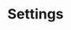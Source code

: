 ---
title: "Settings"
description: "Description of your new file."
icon: "sliders"
sidebarTitle: "Settings"
---
